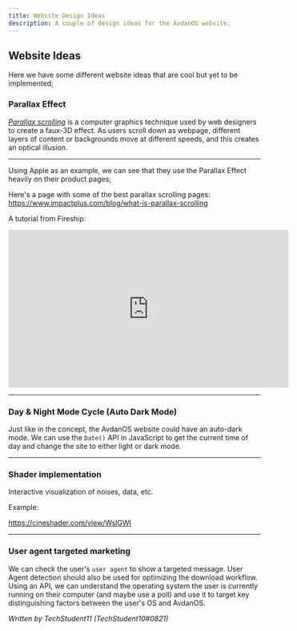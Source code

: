```yaml
---
title: Website Design Ideas
description: A couple of design ideas for the AvdanOS website.
---
```



## Website Ideas

Here we have some different website ideas that are cool but yet to be implemented;

### Parallax Effect
_<u>Parallax scrolling</u>_ is a computer graphics technique used by web designers to create a faux-3D effect. As users scroll down as webpage, different layers of content or backgrounds move at different speeds, and this creates an optical illusion.

---

Using Apple as an example, we can see that they use the Parallax Effect heavily on their product pages;

<AutoPlay src="/vid/macbook-air.webm" />

Here's a page with some of the best parallax scrolling pages: https://www.impactplus.com/blog/what-is-parallax-scrolling

A tutorial from Fireship:

<iframe width="560" height="315" src="https://www.youtube-nocookie.com/embed/UgIwjLg4ONk" title="YouTube video player" frameBorder="0" allow="accelerometer; autoplay; clipboard-write; encrypted-media; gyroscope; picture-in-picture" allowFullScreen></iframe>

---

### Day & Night Mode Cycle (Auto Dark Mode)

Just like in the concept, the AvdanOS website could have an auto-dark mode. We can use the `Date()` API in JavaScript to get the current time of day and change the site to either light or dark mode.

---

### Shader implementation

Interactive visualization of noises, data, etc.

Example:

https://cineshader.com/view/WslGWl

---

### User agent targeted marketing

We can check the user's `user agent` to show a targeted message. User Agent detection should also be used for optimizing the download workflow. Using an API, we can understand the operating system the user is currently running on their computer (and maybe use a poll) and use it to target key distinguishing factors between the user's OS and AvdanOS.

_Written by TechStudent11 (TechStudent10#0821)_
